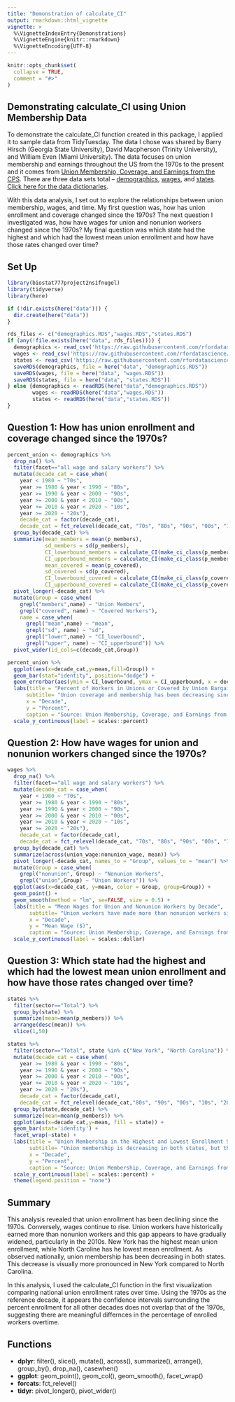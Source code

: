 ```yaml
---
title: "Demonstration of calculate_CI"
output: rmarkdown::html_vignette
vignette: >
  %\VignetteIndexEntry{Demonstrations}
  %\VignetteEngine{knitr::rmarkdown}
  %\VignetteEncoding{UTF-8}
---
```


```r
knitr::opts_chunk$set(
  collapse = TRUE,
  comment = "#>"
)
```

## Demonstrating calculate_CI using Union Membership Data

To demonstrate the calculate_CI function created in this package, I applied it to sample data from TidyTuesday. The data I chose was shared by Barry Hirsch (Georgia State University), David Macpherson (Trinity University), and William Even (Miami University). The data focuses on union membership and earnings throughout the US from the 1970s to the present and it comes from [Union Membership, Coverage, and Earnings from the CPS](https://www.unionstats.com/). There are three data sets total -- [demographics](https://raw.githubusercontent.com/rfordatascience/tidytuesday/master/data/2023/2023-09-05/demographics.csv), [wages](https://raw.githubusercontent.com/rfordatascience/tidytuesday/master/data/2023/2023-09-05/wages.csv), and [states](https://raw.githubusercontent.com/rfordatascience/tidytuesday/master/data/2023/2023-09-05/states.csv). [Click here for the data dictionaries](https://github.com/rfordatascience/tidytuesday/blob/master/data/2023/2023-09-05/readme.md#demographicscsv).

With this data analysis, I set out to explore the relationships between union membership, wages, and time. My first question was, how has union enrollment and coverage changed since the 1970s? The next question I investigated was, how have wages for union and nonunion workers changed since the 1970s? My final question was which state had the highest and which had the lowest mean union enrollment and how have those rates changed over time?

## Set Up

```r
library(biostat777project2nsifnugel)
library(tidyverse)
library(here)

if (!dir.exists(here("data"))) {
  dir.create(here("data"))
}

rds_files <- c("demographics.RDS","wages.RDS","states.RDS")
if (any(!file.exists(here("data", rds_files)))) {
  demographics <- read_csv('https://raw.githubusercontent.com/rfordatascience/tidytuesday/master/data/2023/2023-09-05/demographics.csv')
  wages <- read_csv('https://raw.githubusercontent.com/rfordatascience/tidytuesday/master/data/2023/2023-09-05/wages.csv')
  states <- read_csv('https://raw.githubusercontent.com/rfordatascience/tidytuesday/master/data/2023/2023-09-05/states.csv')
  saveRDS(demographics, file = here("data", "demographics.RDS"))
  saveRDS(wages, file = here("data", "wages.RDS"))
  saveRDS(states, file = here("data", "states.RDS"))
} else {demographics <- readRDS(here("data","demographics.RDS"))
        wages <- readRDS(here("data","wages.RDS"))
        states <- readRDS(here("data","states.RDS"))
}
```

## Question 1: How has union enrollment and coverage changed since the 1970s?

```r
percent_union <- demographics %>%
  drop_na() %>%
  filter(facet=="all wage and salary workers") %>%
  mutate(decade_cat = case_when(
    year < 1980 ~ "70s",
    year >= 1980 & year < 1990 ~ "80s",
    year >= 1990 & year < 2000 ~ "90s",
    year >= 2000 & year < 2010 ~ "00s",
    year >= 2010 & year < 2020 ~ "10s",
    year >= 2020 ~ "20s"),
    decade_cat = factor(decade_cat),
    decade_cat = fct_relevel(decade_cat, "70s", "80s", "90s", "00s", "10s", "20s")) %>%
  group_by(decade_cat) %>%
  summarize(mean_members = mean(p_members),
            sd_members = sd(p_members),
            CI_lowerbound_members = calculate_CI(make_ci_class(p_members))[1],
            CI_upperbound_members = calculate_CI(make_ci_class(p_members))[2],
            mean_covered = mean(p_covered),
            sd_covered = sd(p_covered), 
            CI_lowerbound_covered = calculate_CI(make_ci_class(p_covered))[1],
            CI_upperbound_covered = calculate_CI(make_ci_class(p_covered))[2]) %>%
  pivot_longer(-decade_cat) %>%
  mutate(Group = case_when(
    grepl("members",name) ~ "Union Members",
    grepl("covered", name) ~ "Covered Workers"),
    name = case_when(
      grepl("mean",name) ~ "mean",
      grepl("sd", name) ~ "sd",
      grepl("lower",name) ~ "CI_lowerbound",
      grepl("upper", name) ~ "CI_upperbound")) %>%
  pivot_wider(id_cols=c(decade_cat,Group))

percent_union %>%
  ggplot(aes(x=decade_cat,y=mean,fill=Group)) +
  geom_bar(stat="identity", position="dodge") +
  geom_errorbar(aes(ymin = CI_lowerbound, ymax = CI_upperbound, x = decade_cat), width = 0.2, position = position_dodge(width = 0.9)) +
  labs(title = "Percent of Workers in Unions or Covered by Union Bargaining Deals by Decade",
      subtitle= "Union coverage and membership has been decreasing since 1970s.",
      x = "Decade",
      y = "Percent",
      caption = "Source: Union Membership, Coverage, and Earnings from the CPS\nBarry Hirsch (Georgia State University), David Macpherson\n(Trinity University), and William Even (Miami University)") +
  scale_y_continuous(label = scales::percent)
```

## Question 2: How have wages for union and nonunion workers changed since the 1970s?

```r
wages %>%
  drop_na() %>%
  filter(facet=="all wage and salary workers") %>%
  mutate(decade_cat = case_when(
    year < 1980 ~ "70s",
    year >= 1980 & year < 1990 ~ "80s",
    year >= 1990 & year < 2000 ~ "90s",
    year >= 2000 & year < 2010 ~ "00s",
    year >= 2010 & year < 2020 ~ "10s",
    year >= 2020 ~ "20s"),
    decade_cat = factor(decade_cat),
    decade_cat = fct_relevel(decade_cat, "70s", "80s", "90s", "00s", "10s", "20s")) %>%
  group_by(decade_cat) %>%
  summarize(across(union_wage:nonunion_wage, mean)) %>%
  pivot_longer(-decade_cat, names_to = "Group", values_to = "mean") %>%
  mutate(Group = case_when(
    grepl("nonunion", Group) ~ "Nonunion Workers",
    grepl("union",Group) ~ "Union Workers")) %>%
  ggplot(aes(x=decade_cat, y=mean, color = Group, group=Group)) +
  geom_point() +
  geom_smooth(method = "lm", se=FALSE, size = 0.5) +
  labs(title = "Mean Wages for Union and Nonunion Workers by Decade",
       subtitle= "Union workers have made more than nonunion workers since the 1970s.\nThe gap between is increasing gradually.",
       x = "Decade",
       y = "Mean Wage ($)",
       caption = "Source: Union Membership, Coverage, and Earnings from the CPS\nBarry Hirsch (Georgia State University), David Macpherson\n(Trinity University), and William Even (Miami University)") +
  scale_y_continuous(label = scales::dollar)
```

## Question 3: Which state had the highest and which had the lowest mean union enrollment and how have those rates changed over time?

```r
states %>%
  filter(sector=="Total") %>%
  group_by(state) %>%
  summarize(mean=mean(p_members)) %>%
  arrange(desc(mean)) %>%
  slice(1,50)

states %>%
  filter(sector=="Total", state %in% c("New York", "North Carolina")) %>%
  mutate(decade_cat = case_when(
    year >= 1980 & year < 1990 ~ "80s",
    year >= 1990 & year < 2000 ~ "90s",
    year >= 2000 & year < 2010 ~ "00s",
    year >= 2010 & year < 2020 ~ "10s",
    year >= 2020 ~ "20s"),
    decade_cat = factor(decade_cat),
    decade_cat = fct_relevel(decade_cat,"80s", "90s", "00s", "10s", "20s")) %>%
  group_by(state,decade_cat) %>%
  summarize(mean=mean(p_members)) %>%
  ggplot(aes(x=decade_cat,y=mean, fill = state)) +
  geom_bar(stat='identity') +
  facet_wrap(~state) +
  labs(title = "Union Membership in the Highest and Lowest Enrollment States by Decade",
       subtitle= "Union membership is decreasing in both states, but this decline appears to be more\nsteep in New York.",
       x = "Decade",
       y = "Percent",
       caption = "Source: Union Membership, Coverage, and Earnings from the CPS\nBarry Hirsch (Georgia State University), David Macpherson\n(Trinity University), and William Even (Miami University)") +
  scale_y_continuous(label = scales::percent) + 
  theme(legend.position = "none")
```

## Summary

This analysis revealed that union enrollment has been declining since the 1970s. Conversely, wages continue to rise. Union workers have historically earned more than nonunion workers and this gap appears to have gradually widened, particularly in the 2010s. New York has the highest mean union enrollment, while North Caroline has he lowest mean enrollment. As observed nationally, union membership has been decreasing in both states. This decrease is visually more pronounced in New York compared to North Carolina.

In this analysis, I used the calculate_CI function in the first visualization comparing national union enrollment rates over time. Using the 1970s as the reference decade, it appears the confidence intervals surrounding the percent enrollment for all other decades does not overlap that of the 1970s, suggesting there are meaningful differnces in the percentage of enrolled workers overtime.

## Functions

-   **dplyr**: filter(), slice(), mutate(), across(), summarize(), arrange(), group_by(), drop_na(), casewhen()
-   **ggplot**: geom_point(), geom_col(), geom_smooth(), facet_wrap()
-   **forcats**: fct_relevel()
-   **tidyr**: pivot_longer(), pivot_wider()
